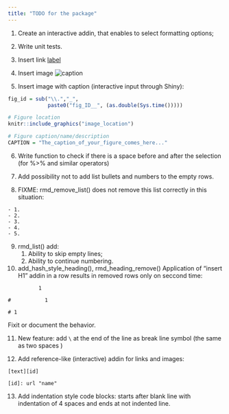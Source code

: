```yaml
---
title: "TODO for the package"
---
```



1. Create an interactive addin, that enables to select formatting options;

2. Write unit tests.

3. Insert link [label](link_location)

4. Insert image ![caption](image_location)

5. Insert image with caption (interactive input through Shiny):
```r
fig_id = sub("\\.","_",
             paste0("fig_ID__", (as.double(Sys.time()))))
```
```r
# Figure location
knitr::include_graphics("image_location")

# Figure caption/name/description
CAPTION = "The_caption_of_your_figure_comes_here..."
```

6. Write function to check if there is a space before and after the selection
(for %>% and similar operators)

7. Add possibility not to add list bullets and numbers to the empty rows.

8. FIXME: rmd_remove_list() does not remove this list correctly in this situation:
```
- 1.
- 2.
- 3.
- 4.
- 5.
```

9.  rmd_list() add:
     1. Ability to skip empty lines;
     2. Ability to continue numbering.
     

10. add_hash_style_heading(), rmd_heading_remove()
Application of "insert H1" addin in a row results in removed rows only on seccond time:
```
          1

#           1

# 1
```
Fixit or document the behavior.

11. New feature: add `\`  at the end of the line as break line symbol (the same as two spaces `  `)

12. Add reference-like (interactive) addin for links and images:
```
[text][id]

[id]: url "name"
```

13. Add indentation style code blocks: starts after blank line with indentation of 4 spaces and ends at not indented line.
